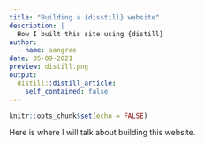 ```yaml
---
title: "Building a {disstill} website"
description: |
  How I built this site using {distill}
author:
  - name: sangrae
date: 05-09-2021
preview: distill.png
output:
  distill::distill_article:
    self_contained: false
---
```


```r
knitr::opts_chunk$set(echo = FALSE)
```

Here is where I will talk about building this website.
